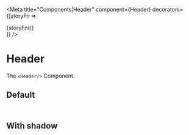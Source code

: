 
<Meta
  title="Components|Header"
  component={Header}
  decorators={[storyFn => <div>{storyFn()}</div>]}
/>

# Header

The `<Header/>` Component.

<Props of={Header} />

## Default

<Story name="Default">
  <Header></Header>
</Story>

## With shadow

<Story name="WithShadow">
  <Header type="withshadow"></Header>
</Story>
